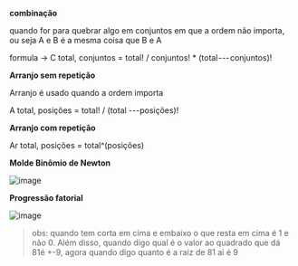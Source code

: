 






**combinação**

quando for para quebrar algo em conjuntos em que a ordem não importa, ou
seja A e B é a mesma coisa que B e A

formula → C total, conjuntos = total! / conjuntos! \*
(total --- conjuntos)!

**Arranjo sem repetição**

Arranjo é usado quando a ordem importa

A total, posições = total! / (total ---posições)!

**Arranjo com repetição**

Ar total, posições = total\^(posições)

**Molde Binômio de Newton**

![image](image_82.png)

**Progressão fatorial**

![image](image_83.png)

> obs: quando tem corta em cima e embaixo o que resta em cima é 1 e não
> 0. Além disso, quando digo qual é o valor ao quadrado que dá 81é +-9,
> agora quando digo quanto é a raiz de 81 ai é 9


